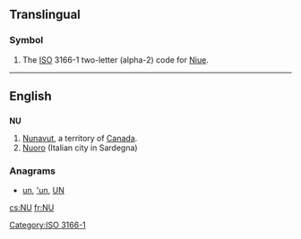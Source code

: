 {{also|Appendix:Variations of "nu"}}
==Translingual==

===Symbol===
{{head|mul|symbol}}
# The [[ISO]] 3166-1 two-letter (alpha-2) code for [[Niue]].

[[Category:ISO 3166-1]]
----

==English==

==={{abbreviation-old|en}}===
'''NU'''

# [[Nunavut]], a territory of [[Canada]].
# [[Nuoro]] (Italian city in Sardegna)

===Anagrams===
* [[un#English|un]], [['un#English|'un]], [[UN#English|UN]]

[[cs:NU]]
[[fr:NU]]